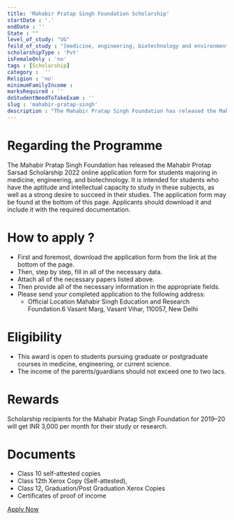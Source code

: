 ```yaml
---
title: 'Mahabir Pratap Singh Foundation Scholarship'
startDate : '.'
endDate : ''
State : ""
level_of_study: "UG"
feild_of_study : "[medicine, engineering, biotechnology and environmental scienc]"
scholarshipType : 'Pvt'
isFemaleOnly : 'no'
tags : [Scholarship]
category :  ''
Religion : 'no'
minimumFamilyIncome :
marksRequired : ''
doStudentNeedToTakeExam : ''
slug : 'mahabir-pratap-singh'  
description : "The Mahabir Pratap Singh Foundation has released the Mahabir Protap Sarsad Scholarship 2022 online application form for students majoring in medicine, engineering, and biotechnology."
---
```


# Regarding the Programme
The Mahabir Pratap Singh Foundation has released the Mahabir Protap Sarsad Scholarship 2022 online application form for students majoring in medicine, engineering, and biotechnology.
It is intended for students who have the aptitude and intellectual capacity to study in these subjects, as well as a strong desire to succeed in their studies. The application form may be found at the bottom of this page.
Applicants should download it and include it with the required documentation.


# How to apply ?
 - First and foremost, download the application form from the link at the bottom of the page.
 - Then, step by step, fill in all of the necessary data.
 - Attach all of the necessary papers listed above.
 - Then provide all of the necessary information in the appropriate fields.
 - Please send your completed application to the following address:
    - Official Location
        Mahabir Singh Education and Research Foundation.6
        Vasant Marg, Vasant Vihar, 110057, New Delhi

# Eligibility
 - This award is open to students pursuing graduate or postgraduate courses in medicine, engineering, or current science.
 - The income of the parents/guardians should not exceed one to two lacs.


# Rewards
Scholarship recipients for the Mahabir Pratap Singh Foundation for 2019–20 will get INR 3,000 per month for their study or research. 


# Documents
 - Class 10 self-attested copies
 - Class 12th Xerox Copy (Self-attested),
 - Class 12, Graduation/Post Graduation Xerox Copies
 - Certificates of proof of income


[Apply Now](https://www.mpsfer.in/int.php)